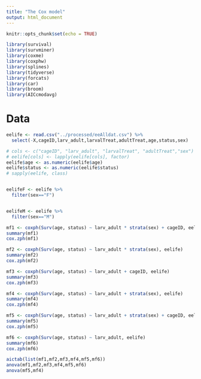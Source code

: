 ```yaml
---
title: "The Cox model"
output: html_document
---
```


```r
knitr::opts_chunk$set(echo = TRUE)

library(survival)
library(survminer)
library(coxme)
library(coxphw)
library(splines) 
library(tidyverse) 
library(forcats)
library(car)
library(broom)
library(AICcmodavg)
```

# Data

```r
eelife <- read.csv("../processed/eeAlldat.csv") %>%
  select(-X,cageID,larv_adult,larvalTreat,adultTreat,age,status,sex) 

# cols <- c("cageID", "larv_adult", "larvalTreat", "adultTreat","sex")
# eelife[cols] <- lapply(eelife[cols], factor)  
eelife$age <- as.numeric(eelife$age)
eelife$status <- as.numeric(eelife$status)
# sapply(eelife, class)


eelifeF <- eelife %>%
  filter(sex=="F")


eelifeM <- eelife %>%
  filter(sex=="M")

```


```r
mf1 <- coxph(Surv(age, status) ~ larv_adult * strata(sex) + cageID, eelife)
summary(mf1)
cox.zph(mf1)

mf2 <- coxph(Surv(age, status) ~ larv_adult * strata(sex), eelife)
summary(mf2)
cox.zph(mf2)

mf3 <- coxph(Surv(age, status) ~ larv_adult + cageID, eelife)
summary(mf3)
cox.zph(mf3)

mf4 <- coxph(Surv(age, status) ~ larv_adult + strata(sex), eelife)
summary(mf4)
cox.zph(mf4)

mf5 <- coxph(Surv(age, status) ~ larv_adult + strata(sex) + cageID, eelife)
summary(mf5)
cox.zph(mf5)

mf6 <- coxph(Surv(age, status) ~ larv_adult, eelife)
summary(mf6)
cox.zph(mf6)

aictab(list(mf1,mf2,mf3,mf4,mf5,mf6))
anova(mf1,mf2,mf3,mf4,mf5,mf6)
anova(mf5,mf4)
```

